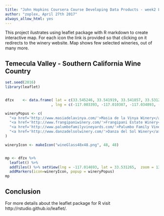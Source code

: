 ---
title: "John Hopkins Coursera Course Developing Data Products - week2 Leaflet project"
author: "zoplex, April 27th 2017"
always_allow_html: yes
---




This project ilustrates using leaflet package with R markdown to create interactive map.
For each icon the link is provided so that clicking on it redirects to the winery website.
Map shows few selected wineries, out of many more.

## Temecula Valley - Southern California Wine Country 

```{r, echo=FALSE, warning=FALSE}
set.seed(2016)
library(leaflet)


dfzx    <- data.frame( lat = c(33.545246, 33.541919, 33.541857, 33.531265)
                     , lng = c(-117.003393, -117.010387, -117.034893, -117.014693) )

wineryPopus <- c(
  "<a href='http://www.masiadelavinya.com/'>Masia de la Vinya Winery</a>",
  "<a href='http://www.frangipaniwinery.com/'>Frangipani Estate Winery</a>",
  "<a href='http://www.palumbofamilyvineyards.com/'>Palumbo Family Vineyard</a>",
  "<a href='http://www.danzadelsolwinery.com/'>Danza del Sol Winery</a>"
)

wineryIcon <- makeIcon("wineGlass48x48.png", 48, 48)  


mp <- dfzx %>% 
  leaflet() %>%
  addTiles() %>% setView(lng = -117.014693, lat = 33.531265,  zoom = 13) %>% 
  addMarkers(icon=wineryIcon, popup = wineryPopus)
mp

```

## Conclusion

For more details about the leaflet package for R visit http://rstudio.github.io/leaflet/.



